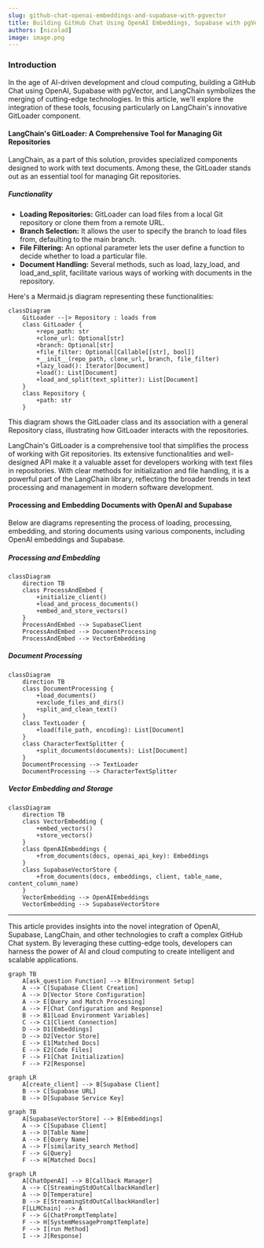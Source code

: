 ```yaml
---
slug: github-chat-openai-embeddings-and-supabase-with-pgvector
title: Building GitHub Chat Using OpenAI Embeddings, Supabase with pgVector, and LangChain
authors: [nicolad]
image: image.png
---
```


### Introduction

In the age of AI-driven development and cloud computing, building a GitHub Chat using OpenAI, Supabase with pgVector, and LangChain symbolizes the merging of cutting-edge technologies. In this article, we'll explore the integration of these tools, focusing particularly on LangChain's innovative GitLoader component.

#### LangChain's GitLoader: A Comprehensive Tool for Managing Git Repositories

LangChain, as a part of this solution, provides specialized components designed to work with text documents. Among these, the GitLoader stands out as an essential tool for managing Git repositories.

##### Functionality

- **Loading Repositories:** GitLoader can load files from a local Git repository or clone them from a remote URL.
- **Branch Selection:** It allows the user to specify the branch to load files from, defaulting to the main branch.
- **File Filtering:** An optional parameter lets the user define a function to decide whether to load a particular file.
- **Document Handling:** Several methods, such as load, lazy_load, and load_and_split, facilitate various ways of working with documents in the repository.

Here's a Mermaid.js diagram representing these functionalities:

```mermaid
classDiagram
    GitLoader --|> Repository : loads from
    class GitLoader {
        +repo_path: str
        +clone_url: Optional[str]
        +branch: Optional[str]
        +file_filter: Optional[Callable[[str], bool]]
        +__init__(repo_path, clone_url, branch, file_filter)
        +lazy_load(): Iterator[Document]
        +load(): List[Document]
        +load_and_split(text_splitter): List[Document]
    }
    class Repository {
        +path: str
    }
```

This diagram shows the GitLoader class and its association with a general Repository class, illustrating how GitLoader interacts with the repositories.

LangChain's GitLoader is a comprehensive tool that simplifies the process of working with Git repositories. Its extensive functionalities and well-designed API make it a valuable asset for developers working with text files in repositories. With clear methods for initialization and file handling, it is a powerful part of the LangChain library, reflecting the broader trends in text processing and management in modern software development.

#### Processing and Embedding Documents with OpenAI and Supabase

Below are diagrams representing the process of loading, processing, embedding, and storing documents using various components, including OpenAI embeddings and Supabase.

##### Processing and Embedding

```mermaid
classDiagram
    direction TB
    class ProcessAndEmbed {
        +initialize_client()
        +load_and_process_documents()
        +embed_and_store_vectors()
    }
    ProcessAndEmbed --> SupabaseClient
    ProcessAndEmbed --> DocumentProcessing
    ProcessAndEmbed --> VectorEmbedding
```

##### Document Processing

```mermaid
classDiagram
    direction TB
    class DocumentProcessing {
        +load_documents()
        +exclude_files_and_dirs()
        +split_and_clean_text()
    }
    class TextLoader {
        +load(file_path, encoding): List[Document]
    }
    class CharacterTextSplitter {
        +split_documents(documents): List[Document]
    }
    DocumentProcessing --> TextLoader
    DocumentProcessing --> CharacterTextSplitter
```

##### Vector Embedding and Storage

```mermaid
classDiagram
    direction TB
    class VectorEmbedding {
        +embed_vectors()
        +store_vectors()
    }
    class OpenAIEmbeddings {
        +from_documents(docs, openai_api_key): Embeddings
    }
    class SupabaseVectorStore {
        +from_documents(docs, embeddings, client, table_name, content_column_name)
    }
    VectorEmbedding --> OpenAIEmbeddings
    VectorEmbedding --> SupabaseVectorStore
```

---

This article provides insights into the novel integration of OpenAI, Supabase, LangChain, and other technologies to craft a complex GitHub Chat system. By leveraging these cutting-edge tools, developers can harness the power of AI and cloud computing to create intelligent and scalable applications.

```mermaid
graph TB
    A[ask_question Function] --> B[Environment Setup]
    A --> C[Supabase Client Creation]
    A --> D[Vector Store Configuration]
    A --> E[Query and Match Processing]
    A --> F[Chat Configuration and Response]
    B --> B1[Load Environment Variables]
    C --> C1[Client Connection]
    D --> D1[Embeddings]
    D --> D2[Vector Store]
    E --> E1[Matched Docs]
    E --> E2[Code Files]
    F --> F1[Chat Initialization]
    F --> F2[Response]
```

```mermaid
graph LR
    A[create_client] --> B[Supabase Client]
    B --> C[Supabase URL]
    B --> D[Supabase Service Key]
```

```mermaid
graph TB
    A[SupabaseVectorStore] --> B[Embeddings]
    A --> C[Supabase Client]
    A --> D[Table Name]
    A --> E[Query Name]
    A --> F[similarity_search Method]
    F --> G[Query]
    F --> H[Matched Docs]
```

```mermaid
graph LR
    A[ChatOpenAI] --> B[Callback Manager]
    A --> C[StreamingStdOutCallbackHandler]
    A --> D[Temperature]
    B --> E[StreamingStdOutCallbackHandler]
    F[LLMChain] --> A
    F --> G[ChatPromptTemplate]
    F --> H[SystemMessagePromptTemplate]
    F --> I[run Method]
    I --> J[Response]
```

```

```
